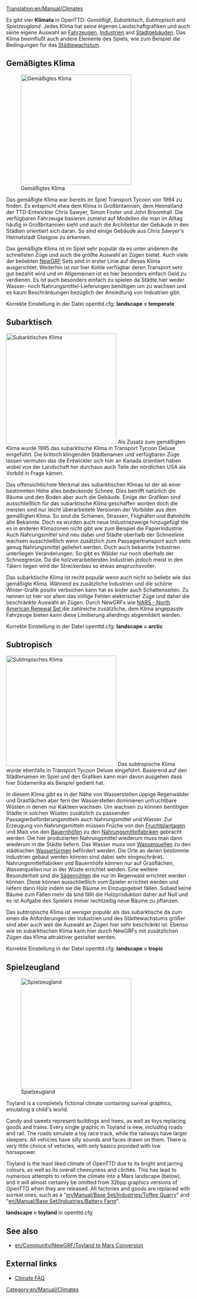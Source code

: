 [[Translation:en/Manual/Climates]]
{{de/Manual/Inhaltsverzeichnis}}

{{en/Todo|fertig übersetzen und Links checken, dann erst Seite verlinken   bremerjoe 13:53, 30 December 2011 (UTC)}} 
Es gibt vier '''Klimata''' in OpenTTD: ''Gemäßigt'', ''Subarktisch'', ''Subtropisch'' and ''Spielzeugland''. Jedes Klima hat seine eigenen Landschaftgrafiken und auch seine eigene Auswahl an [[de/Manual/Fahrzeuge#fahrzeuge-de|Fahrzeugen]], [[de/Manual/Industrie#industrie-de|Industrien]] and [[de/Manual/Stadt#stadtgebaude|Stadtgebäuden]]. Das Klima beeinflußt auch andere Elemente des Spiels, wie zum Beispiel die Bedingungen für das [[de/Manual/Stadt#stadtewachstum|Städtewachstum]].

==Gemäßigtes Klima==
[[File:en/Manual/Temperatescreenshot.png|thumb|left|300px|Gemäßigtes Klima]]

Das gemäßigte Klima war bereits im Spiel Transport Tycoon von 1994 zu finden. Es entspricht etwa dem Klima in Großbritannien, dem Heimatland der TTD-Entwickler Chris Sawyer, Simon Foster und John Broomhall. Die verfügbaren Fahrzeuge basieren zumeist auf Modellen die man im Alltag häufig in Großbritannien sieht und auch die Architektur der Gebäude in den Städten orientiert sich daran. So sind einige Gebäude aus Chris Sawyer's Heimatstadt Glasgow zu erkennen.  

Das gemäßigte Klima ist im Spiel sehr populär da es unter anderem die schnellsten Züge und auch die größte Auswahl an Zügen bietet. Auch viele der beliebten [[de/Manual/NewGRF|NewGRF]] Sets sind in erster Linie auf dieses Klima ausgerichtet. Weiterhin ist nur hier Kohle verfügbar deren Transport sehr gut bezahlt wird und im Allgemeinen ist es hier besonders einfach Geld zu verdienen.
Es ist auch besonders einfach zu spielen da Städte hier weder Wasser- noch Nahrungsmittel-Lieferungen benötigen um zu wachsen und es kaum Beschränkungen bezüglich der Ansiedlung von Industrien gibt.

Korrekte Einstellung in der Datei openttd.cfg: '''landscape = temperate'''
<br clear="all" />

==Subarktisch==
[[File:en/Manual/Subarcticscreenshot.png|thumb|right|300px|Subarktisches Klima]]
Als Zusatz zum gemäßigten Klima wurde 1995 das subarktische Klima in Transport Tycoon Deluxe eingeführt. Die britisch klingenden Städtenamen und verfügbaren Züge lassen vermuten das die Entwickler sich hier an Kanada orientiert haben wobei von der Landschaft her durchaus auch Teile der nördlichen USA als Vorbild in Frage kämen.

Das offensichtlichste Merkmal des subarktischen Klimas ist der ab einer bestimmten Höhe alles bedeckende Schnee. Dies betrifft natürlich die Bäume und den Boden aber auch die Gebäude. Einige der Grafiken sind ausschließlich für das subarktische Klima geschaffen worden doch die meisten sind nur leicht überarbeitete Versionen der Vorbilder aus dem gemäßigten Klima. So sind die Schienen, Strassen, Flughäfen und Bahnhöfe alte Bekannte. Doch es wurden auch neue Industriezweige hinzugefügt die es in anderen Klimazonen nicht gibt wie zum Beispiel die Papierindustrie. Auch Nahrungsmittel sind neu dabei und Städte oberhalb der Schneelinie wachsen ausschließlich wenn zusätzlich zum Passagiertransport auch stets genug Nahrungsmittel geliefert werden. Doch auch bekannte Industrien unterliegen Veränderungen. So gibt es Wälder nur noch oberhalb der Schneegrenze. Da die holzverarbeitenden Industrien jedoch meist in den Tälern liegen wird der Streckenbau so etwas anspruchsvoller.

Das subarktische Klima ist recht populär wenn auch nicht so beliebt wie das gemäßigte Klima. Während es zusätzliche Industrien und die schöne Winter-Grafik positiv verbuchen kann hat es leider auch Schattenseiten. Zu nennen ist hier vor allem das völlige Fehlen elektrischer Züge und daher die beschränkte Auswahl an Zügen. Durch NewGRFs wie [[en/Community/NewGRF/North American Renewal Set|NARS - North American Renewal Set ]] die zahlreiche zusätzliche, dem Klima angepasste Fahrzeuge bieten kann diese Limitierung allerdings abgemildert werden.

Korrekte Einstellung in der Datei openttd.cfg: '''landscape = arctic'''

==Subtropisch==

[[File:en/Manual/Subtropicalscreenshot.png|thumb|300px|left|Subtropisches Klima]]
Das subtropische Klima wurde ebenfalls in Transport Tycoon Deluxe eingeführt. Basierend auf den Städtenamen im Spiel und den Grafiken kann man davon ausgehen dass hier Südamerika als Beispiel gedient hat.

In diesem Klima gibt es in der Nähe von Wasserstellen üppige Regenwälder und Grasflächen aber fern der Wasserstellen dominieren unfruchtbare Wüsten in denen nur Kakteen wachsen. Um wachsen zu können benötigen Städte in solchen Wüsten zusätzlich zu passenden Passagierbeförderungsmitteln auch Nahrungsmittel und Wasser. 
Zur Erzeugung von Nahrungsmitteln müssen Früche von den [[en/Fruchtplantage|Fruchtplantagen]] und Mais von den [[en/Bauernhof|Bauernhöfen]] zu den [[en/Nahrungsmittelfabrik|Nahrungsmittelfabriken]] gebracht werden. Die hier produzierten Nahrungsmittel wiederum muss man dann wiederum in die Städte liefern.
Das Wasser muss von [[en/Wasserquelle|Wasserquellen]] zu den städtischen [[en/Wasserturm|Wassertürmen]] befördert werden.
Die Orte an denen bestimmte Industrien gebaut werden können sind dabei sehr eingeschränkt. Nahrungsmittelfabriken und Bauernhöfe können nur auf Grasflächen, Wasserquellen nur in der Wüste errichtet werden.
Eine weitere Besonderheit sind die [[en/Sagemühle|Sägemühlen]] die nur im Regenwald errichtet werden können. Diese können ausschließlich vom Spieler errichtet werden und liefern dann Holz indem sie die Bäume im Einzugsgebiet fällen. Sobald keine Bäume zum Fällen mehr da sind fällt die Holzproduktion daher auf Null und es ist Aufgabe des Spielers immer rechtzeitig neue Bäume zu pflanzen.

Das subtropische Klima ist weniger populär als das subarktische da zum einen die Anforderungen der Industrien und des Städtewachstums größer sind aber auch weil die Auswahl an Zügen hier sehr beschränkt ist. Ebenso wie im subarktischen Klima kann hier durch NewGRFs mit zusätzlichen Zügen das Klima attraktiver gestaltet werden. 

Korrekte Einstellung in der Datei openttd.cfg: '''landscape = tropic'''
<br clear="all" />

==Spielzeugland==
[[File:en/Manual/Toylandscreenshot.png|thumb|right|300px|Spielzeugland]]

Toyland is a completely fictional climate containing surreal graphics, emulating a child's world.

Candy and sweets represent buildings and trees, as well as toys replacing goods and trains. Every single graphic in Toyland is new, including roads and rail. The roads simulate a toy race track, while the railways have larger sleepers. All vehicles have silly sounds and faces drawn on them. There is very little choice of vehicles, with only basics provided with low horsepower. 

Toyland is the least liked climate of OpenTTD due to its bright and jarring colours, as well as its overall cheesyness and clichés. This has lead to numerous attempts to reform the climate into a Mars landscape (below), and it will almost certainly be omitted from 32bpp graphics versions of OpenTTD when they are released. All factories and goods are replaced with surreal ones, such as a "[[en/Manual/Base Set/Industries/Toffee Quarry]]" and "[[en/Manual/Base Set/Industries/Battery Farm]]".

'''landscape = toyland''' in openttd.cfg

{{en/-}}

==See also==
* [[en/Community/NewGRF/Toyland to Mars Conversion]]

==External links==
* [http://i-want-a-website.com/about-tt/ttfaq08.html Climate FAQ]

[[Category:en/Manual/Climates]]
